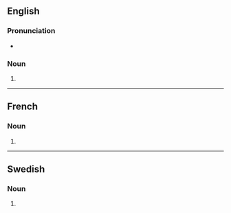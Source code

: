 {{selfref|See also [[Wiktionary:Translations]]}}
==English==

===Pronunciation===
* {{audio|en-us-translations.ogg|Audio (US)|lang=en}}

===Noun===
{{head|en|noun plural form}}

# {{plural of|translation|lang=en}}

----

==French==

===Noun===
{{head|fr|noun plural form|g=f}}

# {{plural of|translation|lang=fr}}

----

==Swedish==

===Noun===
{{head|sv|noun form}}

# {{sv-noun-form-indef-gen|translation}}